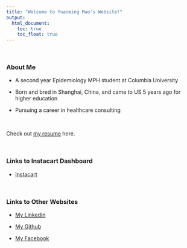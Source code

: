 ```yaml
---
title: "Welcome to Yuanming Mao's Website!"
output:
  html_document:
    toc: true
    toc_float: true
---
```


\

### About Me


* A second year Epidemiology MPH student at Columbia University

* Born and bred in Shanghai, China, and came to US 5 years ago for higher education

* Pursuing a career in healthcare consulting

\

Check out [my resume](resume.html) here.

\

### Links to Instacart Dashboard 
* [Instacart](dashboard.html)

\

### Links to Other Websites

* [My Linkedin](https://www.linkedin.com/in/yuanming-mao-b4560913a/)

* [My Github](http://github.com/yuanmingmao/)

* [My Facebook](https://www.facebook.com/profile.php?id=100009090386153)
